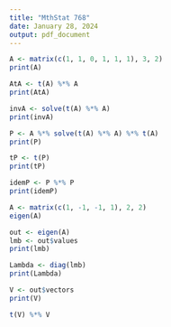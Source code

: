 ```yaml
---
title: "MthStat 768"
date: January 28, 2024
output: pdf_document
---
```


```r
A <- matrix(c(1, 1, 0, 1, 1, 1), 3, 2)
print(A)
```
```r
AtA <- t(A) %*% A
print(AtA)
```
```r
invA <- solve(t(A) %*% A)
print(invA)
```
```r
P <- A %*% solve(t(A) %*% A) %*% t(A)
print(P)
```
```r
tP <- t(P)
print(tP)
```
```r
idemP <- P %*% P
print(idemP)
```
```r
A <- matrix(c(1, -1, -1, 1), 2, 2)
eigen(A)
```
```r
out <- eigen(A)
lmb <- out$values
print(lmb)
```
```r
Lambda <- diag(lmb)
print(Lambda)
```
```r
V <- out$vectors
print(V)
```
```r
t(V) %*% V
```

